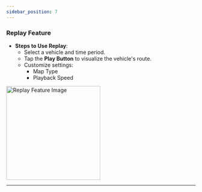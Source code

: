 ```yaml
---
sidebar_position: 7
---
```


### Replay Feature  

- **Steps to Use Replay**:  
  - Select a vehicle and time period.  
  - Tap the **Play Button** to visualize the vehicle's route.  
  - Customize settings:  
    - Map Type  
    - Playback Speed  


<img src="/assets/guide-images/Replay.png" alt="Replay Feature Image" width="250" />

---